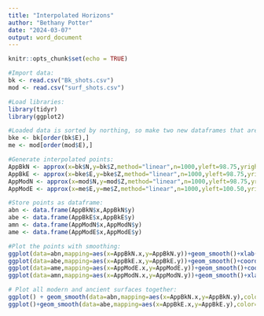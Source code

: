 ```yaml
---
title: "Interpolated Horizons"
author: "Bethany Potter"
date: "2024-03-07"
output: word_document
---
```


```r
knitr::opts_chunk$set(echo = TRUE)
```

```r
#Import data:
bk <- read.csv("Bk_shots.csv")
mod <- read.csv("surf_shots.csv")

#Load libraries:
library(tidyr)
library(ggplot2)

#Loaded data is sorted by northing, so make two new dataframes that are sorted by easting:
bke <- bk[order(bk$E),]
me <- mod[order(mod$E),]

#Generate interpolated points:
AppBkN <- approx(x=bk$N,y=bk$Z,method="linear",n=1000,yleft=98.75,yright=98.75,rule=2,ties="ordered")
AppBkE <- approx(x=bke$E,y=bke$Z,method="linear",n=1000,yleft=98.75,yright=96.50,rule=2,ties="ordered")
AppModN <- approx(x=mod$N,y=mod$Z,method="linear",n=1000,yleft=98.75,yright=98.75,rule=2,ties="ordered")
AppModE <- approx(x=me$E,y=me$Z,method="linear",n=1000,yleft=100.50,yright=98.75,rule=2,ties="ordered")

#Store points as dataframe:
abn <- data.frame(AppBkN$x,AppBkN$y)
abe <- data.frame(AppBkE$x,AppBkE$y)
amn <- data.frame(AppModN$x,AppModN$y)
ame <- data.frame(AppModE$x,AppModE$y)

#Plot the points with smoothing:
ggplot(data=abn,mapping=aes(x=AppBkN.x,y=AppBkN.y))+geom_smooth()+xlab("N")+ylab("Z")+ggtitle("Interpolated Bk Elevation by Northing")+coord_equal(50)
ggplot(data=abe,mapping=aes(x=AppBkE.x,y=AppBkE.y))+geom_smooth()+coord_equal(ratio=50)+xlab("E")+ylab("Z")+ggtitle("Interpolated Bk Elevation by Easting")
ggplot(data=ame,mapping=aes(x=AppModE.x,y=AppModE.y))+geom_smooth()+coord_equal(ratio=50)+xlab("E")+ylab("Z")+ggtitle("Interpolated Modern Surface by Easting")
ggplot(data=amn,mapping=aes(x=AppModN.x,y=AppModN.y))+geom_smooth()+xlab("N")+ylab("Z")+ggtitle("Interpolated Modern Surface by Northing")+coord_equal(50)

# Plot all modern and ancient surfaces together:
ggplot() + geom_smooth(data=abn,mapping=aes(x=AppBkN.x,y=AppBkN.y),color="red") + geom_smooth(data=amn,mapping=aes(x=AppModN.x,y=AppModN.y),color="blue") + xlab("N") + ylab("Z") + ggtitle("Interpolated Surfaces by Northing") + coord_equal(40) 
ggplot()+geom_smooth(data=abe,mapping=aes(x=AppBkE.x,y=AppBkE.y),color="red")+geom_smooth(data=ame,mapping=aes(x=AppModE.x,y=AppModE.y),color="blue")+coord_equal(ratio=50)+xlab("E")+ylab("Z")+ggtitle("Interpolated Surfaces by Easting")
```

